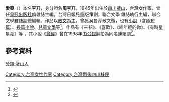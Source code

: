 '''愛亞'''（{{bd|1945年}}）本名'''李丌'''，身分證名'''周李丌'''。1945年出生於[[四川|四川]][[璧山|璧山]]，台灣女作家，曾任[[皇冠文化|皇冠出版社]]俏雜誌主編，台灣日報兒童版策劃，聯合文學 雜誌執行主編，聯合文學雖誌副總編輯。作品以[[散文|散文]]為主，曾獲吳魯芹散文獎，也有[[小說|小說]]（含[[極短篇|極短篇]]）、[[長篇小說|長篇小說]]、[[兒童文學|兒童文學]]等<ref>{{Cite web |url=https://db.nmtl.gov.tw/Site4/s6/writerinfo?id=1941 |title=台灣作家作品目錄資料庫 |accessdate= |archive-date=2022-01-01 |archive-url=https://web.archive.org/web/20220101005624/https://db.nmtl.gov.tw/Site4/s6/writerinfo?id=1941 }}</ref>，作品有《三弦》、《喜歡》、《給年輕的你》、《有時星星亮》等<!--在"2007台灣作家作品目錄"網頁中的"作品查詢"中有其作品列表"-->，其小說《[[曾經_(小說)|曾經]]》曾在1998年由[[公視|公視]]翻拍為同名連續劇<ref>{{Cite web |url=https://www.pts.org.tw/ever/been6.htm |title=公视文學大戲-曾經 |accessdate=2020-10-11 |archive-date=2012-10-02 |archive-url=https://web.archive.org/web/20121002044331/http://www.pts.org.tw/ever/been6.htm |dead-url=no }}</ref>。

==參考資料==
{{Reflist}}
{{TW-writer-stub}}

[[Category:台灣女性作家|Category:台灣女性作家]]
[[Category:台灣戰後四川移民|Category:台灣戰後四川移民]][[分類:璧山人|分類:璧山人]]